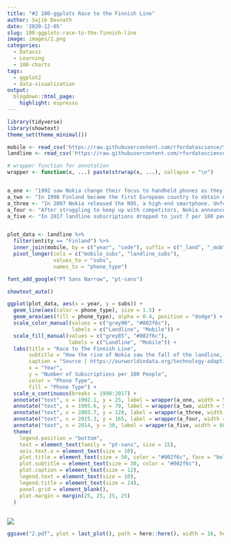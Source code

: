 ```yaml
---
title: "#2 100-ggplots Race to the Finnish Line"
author: Sajib Devnath
date: '2020-12-05'
slug: 100-ggplots-race-to-the-finnish-line
image: images/2.png
categories:
  - Dataviz
  - Learning
  - 100-charts
tags:
  - ggplot2
  - data-visualization
output:
  blogdown::html_page:
    highlight: espresso
---
```


```r
library(tidyverse)
library(showtext)
theme_set(theme_minimal())

mobile <- read_csv('https://raw.githubusercontent.com/rfordatascience/tidytuesday/master/data/2020/2020-11-10/mobile.csv')
landline <- read_csv('https://raw.githubusercontent.com/rfordatascience/tidytuesday/master/data/2020/2020-11-10/landline.csv')

# wrapper function for annotation
wrapper <- function(x, ...) paste(strwrap(x, ...), collapse = "\n")


a_one <- "1992 saw Nokia change their focus to handheld phones as they released the Nokia 1011"
a_two <- "In 1998 Finland became the first European country to obtain more subscriptions for Mobile Phones than Landlines. They were also the first High Income country to achieve this feat"
a_three <- "In 2007 Nokia released the N95, a high-end smartphone. Unfortunately for them, the iPhone was released the following year, seeing huge sales worldwide"
a_four <- "After struggling to keep up with competitors, Nokia announced 14,000 job losses in 2012 and the closing of the last factory in Finland"
a_five <- "In 2017 landline subscriptions dropped to just 7 per 100 people. At the beginning of 2019 Telia, one of Finland's largest landline providers, announced it would be stopping its landline services"


plot_data <- landline %>% 
  filter(entity == "Finland") %>% 
  inner_join(mobile, by = c("year", "code"), suffix = c("_land", "_mob")) %>% 
  pivot_longer(cols = c("mobile_subs", "landline_subs"), 
               values_to = "subs",
               names_to = "phone_type")
```

```r
font_add_google("PT Sans Narrow", "pt-sans")
```


```r
showtext_auto()

ggplot(plot_data, aes(x = year, y = subs)) +
  geom_line(aes(color = phone_type), size = 1.5) + 
  geom_area(aes(fill = phone_type), alpha = 0.4, position = "dodge") + 
  scale_color_manual(values = c("grey90", "#002f6c"),
                     labels = c("Landline", "Mobile")) +
  scale_fill_manual(values = c("grey85", "#002f6c"),
                    labels = c("Landline", "Mobile")) + 
  labs(title = "Race to The Finnish Line",
       subtitle = "How the rise of Nokia saw the fall of the landline, and the rise of smartphones saw the fall of Nokia",
       caption = "Source | https://ourworldindata.org/technology-adoption\nTwitter | @henrywrover2\nGithub | henrywrover\n 11th November 2020",
       x = "Year",
       y = "Number of Subscriptions per 100 People",
       color = "Phone Type",
       fill = "Phone Type") +
  scale_x_continuous(breaks = 1990:2017) +
  annotate("text", x = 1992.1, y = 25, label = wrapper(a_one, width = 50), size = 4) +
  annotate("text", x = 1995.6, y = 70, label = wrapper(a_two, width = 50), size = 4) +
  annotate("text", x = 2003.7, y = 120, label = wrapper(a_three, width = 50), size = 4) +
  annotate("text", x = 2015.3, y = 165, label = wrapper(a_four, width = 35), size = 4) +
  annotate("text", x = 2014, y = 30, label = wrapper(a_five, width = 60), size = 4) +
  theme(
    legend.position = "bottom",
    text = element_text(family = "pt-sans", size = 15),
    axis.text.x = element_text(size = 10),
    plot.title = element_text(size = 50, color = "#002f6c", face = "bold"),
    plot.subtitle = element_text(size = 30, color = "#002f6c"),
    plot.caption = element_text(size = 12),
    legend.text = element_text(size = 10),
    legend.title = element_text(size = 14),
    panel.grid = element_blank(),
    plot.margin = margin(25, 25, 25, 25)
  )
  
```
![](images/2.png)

```r
ggsave("2.pdf", plot = last_plot(), path = here::here(), width = 16, height = 12)
```

